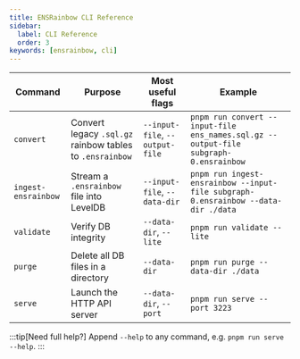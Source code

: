 ```yaml
---
title: ENSRainbow CLI Reference
sidebar:
  label: CLI Reference
  order: 3
keywords: [ensrainbow, cli]
---
```


| Command | Purpose | Most useful flags | Example |
|---------|---------|-------------------|---------|
| `convert` | Convert legacy `.sql.gz` rainbow tables to `.ensrainbow` | `--input-file`, `--output-file` | `pnpm run convert --input-file ens_names.sql.gz --output-file subgraph-0.ensrainbow` |
| `ingest-ensrainbow` | Stream a `.ensrainbow` file into LevelDB | `--input-file`, `--data-dir` | `pnpm run ingest-ensrainbow --input-file subgraph-0.ensrainbow --data-dir ./data` |
| `validate` | Verify DB integrity | `--data-dir`, `--lite` | `pnpm run validate --lite` |
| `purge` | Delete all DB files in a directory | `--data-dir` | `pnpm run purge --data-dir ./data` |
| `serve` | Launch the HTTP API server | `--data-dir`, `--port` | `pnpm run serve --port 3223` |

:::tip[Need full help?]
Append `--help` to any command, e.g. `pnpm run serve --help`.
::: 

